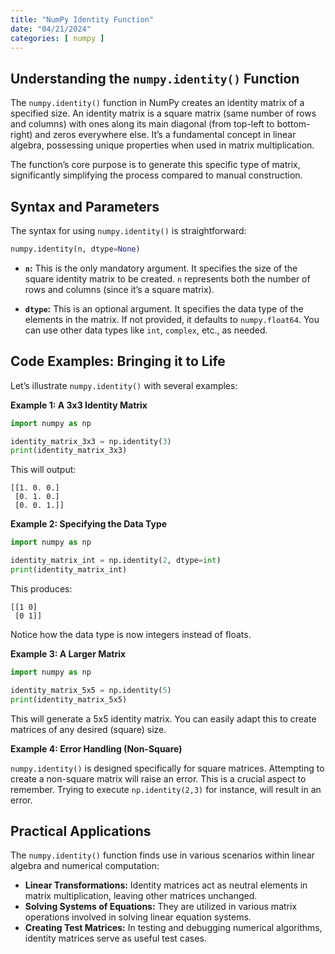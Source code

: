 ```yaml
---
title: "NumPy Identity Function"
date: "04/21/2024"
categories: [ numpy ]
---
```


## Understanding the `numpy.identity()` Function

The `numpy.identity()` function in NumPy creates an identity matrix of a specified size. An identity matrix is a square matrix (same number of rows and columns) with ones along its main diagonal (from top-left to bottom-right) and zeros everywhere else.  It's a fundamental concept in linear algebra, possessing unique properties when used in matrix multiplication.

The function's core purpose is to generate this specific type of matrix, significantly simplifying the process compared to manual construction.

## Syntax and Parameters

The syntax for using `numpy.identity()` is straightforward:

```python
numpy.identity(n, dtype=None)
```

* **`n`:** This is the only mandatory argument. It specifies the size of the square identity matrix to be created.  `n` represents both the number of rows and columns (since it's a square matrix).

* **`dtype`:** This is an optional argument.  It specifies the data type of the elements in the matrix.  If not provided, it defaults to `numpy.float64`. You can use other data types like `int`, `complex`, etc., as needed.


## Code Examples: Bringing it to Life

Let's illustrate `numpy.identity()` with several examples:

**Example 1: A 3x3 Identity Matrix**

```python
import numpy as np

identity_matrix_3x3 = np.identity(3)
print(identity_matrix_3x3)
```

This will output:

```
[[1. 0. 0.]
 [0. 1. 0.]
 [0. 0. 1.]]
```


**Example 2: Specifying the Data Type**

```python
import numpy as np

identity_matrix_int = np.identity(2, dtype=int)
print(identity_matrix_int)
```

This produces:

```
[[1 0]
 [0 1]]
```

Notice how the data type is now integers instead of floats.


**Example 3:  A Larger Matrix**

```python
import numpy as np

identity_matrix_5x5 = np.identity(5)
print(identity_matrix_5x5)
```

This will generate a 5x5 identity matrix.  You can easily adapt this to create matrices of any desired (square) size.


**Example 4:  Error Handling (Non-Square)**

`numpy.identity()` is designed specifically for square matrices. Attempting to create a non-square matrix will raise an error.  This is a crucial aspect to remember. Trying to execute `np.identity(2,3)` for instance, will result in an error.



## Practical Applications

The `numpy.identity()` function finds use in various scenarios within linear algebra and numerical computation:

* **Linear Transformations:** Identity matrices act as neutral elements in matrix multiplication, leaving other matrices unchanged.
* **Solving Systems of Equations:** They are utilized in various matrix operations involved in solving linear equation systems.
* **Creating Test Matrices:**  In testing and debugging numerical algorithms, identity matrices serve as useful test cases.



